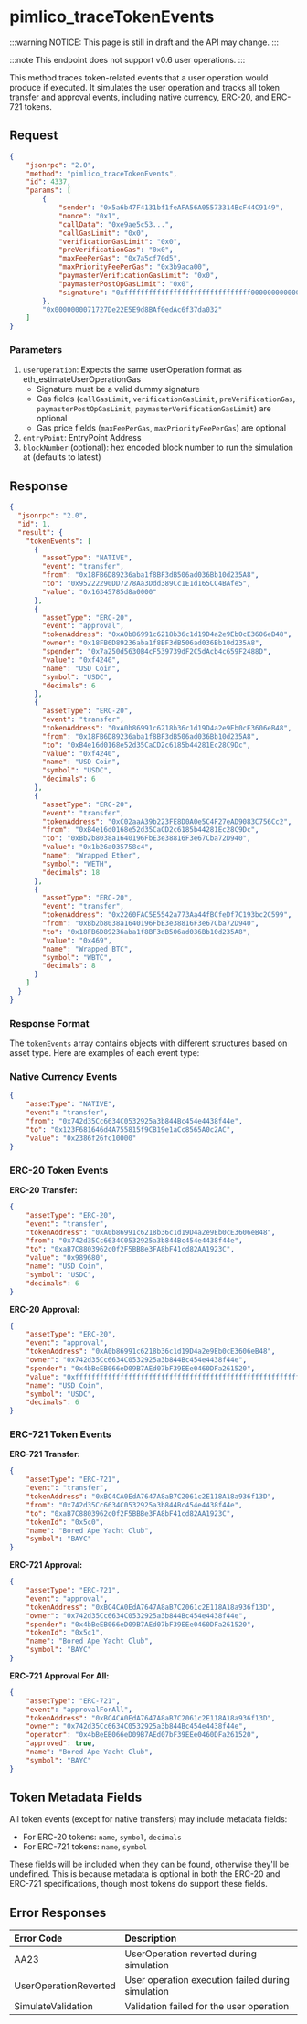 # pimlico_traceTokenEvents

:::warning
NOTICE: This page is still in draft and the API may change.
:::

:::note
This endpoint does not support v0.6 user operations.
:::

This method traces token-related events that a user operation would produce if executed. It simulates the user operation and tracks all token transfer and approval events, including native currency, ERC-20, and ERC-721 tokens.

## Request

```json
{
    "jsonrpc": "2.0",
    "method": "pimlico_traceTokenEvents",
    "id": 4337,
    "params": [
        {
            "sender": "0x5a6b47F4131bf1feAFA56A05573314BcF44C9149",
            "nonce": "0x1",
            "callData": "0xe9ae5c53...",
            "callGasLimit": "0x0",
            "verificationGasLimit": "0x0",
            "preVerificationGas": "0x0",
            "maxFeePerGas": "0x7a5cf70d5",
            "maxPriorityFeePerGas": "0x3b9aca00",
            "paymasterVerificationGasLimit": "0x0",
            "paymasterPostOpGasLimit": "0x0",
            "signature": "0xfffffffffffffffffffffffffffffff0000000000000000000000000000000007aaaaaaaaaaaaaaaaaaaaaaaaaaaaaaaaaaaaaaaaaaaaaaaaaaaaaaaaaaaaaaa1c"
        },
        "0x0000000071727De22E5E9d8BAf0edAc6f37da032"
    ]
}
```

### Parameters

1. `userOperation`: Expects the same userOperation format as eth_estimateUserOperationGas
    - Signature must be a valid dummy signature
    - Gas fields (`callGasLimit`, `verificationGasLimit`, `preVerificationGas`, `paymasterPostOpGasLimit`, `paymasterVerificationGasLimit`) are optional
    - Gas price fields (`maxFeePerGas`, `maxPriorityFeePerGas`) are optional
2. `entryPoint`: EntryPoint Address
3. `blockNumber` (optional): hex encoded block number to run the simulation at (defaults to latest)

## Response

```json
{
  "jsonrpc": "2.0",
  "id": 1,
  "result": {
    "tokenEvents": [
      {
        "assetType": "NATIVE",
        "event": "transfer",
        "from": "0x18FB6D89236aba1f8BF3dB506ad036Bb10d235A8",
        "to": "0x95222290DD7278Aa3Ddd389Cc1E1d165CC4BAfe5",
        "value": "0x16345785d8a0000"
      },
      {
        "assetType": "ERC-20",
        "event": "approval",
        "tokenAddress": "0xA0b86991c6218b36c1d19D4a2e9Eb0cE3606eB48",
        "owner": "0x18FB6D89236aba1f8BF3dB506ad036Bb10d235A8",
        "spender": "0x7a250d5630B4cF539739dF2C5dAcb4c659F2488D",
        "value": "0xf4240",
        "name": "USD Coin",
        "symbol": "USDC",
        "decimals": 6
      },
      {
        "assetType": "ERC-20",
        "event": "transfer",
        "tokenAddress": "0xA0b86991c6218b36c1d19D4a2e9Eb0cE3606eB48",
        "from": "0x18FB6D89236aba1f8BF3dB506ad036Bb10d235A8",
        "to": "0xB4e16d0168e52d35CaCD2c6185b44281Ec28C9Dc",
        "value": "0xf4240",
        "name": "USD Coin",
        "symbol": "USDC",
        "decimals": 6
      },
      {
        "assetType": "ERC-20",
        "event": "transfer",
        "tokenAddress": "0xC02aaA39b223FE8D0A0e5C4F27eAD9083C756Cc2",
        "from": "0xB4e16d0168e52d35CaCD2c6185b44281Ec28C9Dc",
        "to": "0xBb2b8038a1640196FbE3e38816F3e67Cba72D940",
        "value": "0x1b26a035758c4",
        "name": "Wrapped Ether",
        "symbol": "WETH",
        "decimals": 18
      },
      {
        "assetType": "ERC-20",
        "event": "transfer",
        "tokenAddress": "0x2260FAC5E5542a773Aa44fBCfeDf7C193bc2C599",
        "from": "0xBb2b8038a1640196FbE3e38816F3e67Cba72D940",
        "to": "0x18FB6D89236aba1f8BF3dB506ad036Bb10d235A8",
        "value": "0x469",
        "name": "Wrapped BTC",
        "symbol": "WBTC",
        "decimals": 8
      }
    ]
  }
}
```

### Response Format

The `tokenEvents` array contains objects with different structures based on asset type. Here are examples of each event type:

### Native Currency Events

```json
{
    "assetType": "NATIVE",
    "event": "transfer",
    "from": "0x742d35Cc6634C0532925a3b844Bc454e4438f44e",
    "to": "0x123F681646d4A755815f9CB19e1aCc8565A0c2AC",
    "value": "0x2386f26fc10000"
}
```

### ERC-20 Token Events

**ERC-20 Transfer:**
```json
{
    "assetType": "ERC-20",
    "event": "transfer",
    "tokenAddress": "0xA0b86991c6218b36c1d19D4a2e9Eb0cE3606eB48",
    "from": "0x742d35Cc6634C0532925a3b844Bc454e4438f44e",
    "to": "0xaB7C8803962c0f2F5BBBe3FA8bF41cd82AA1923C",
    "value": "0x989680",
    "name": "USD Coin",
    "symbol": "USDC",
    "decimals": 6
}
```

**ERC-20 Approval:**
```json
{
    "assetType": "ERC-20",
    "event": "approval",
    "tokenAddress": "0xA0b86991c6218b36c1d19D4a2e9Eb0cE3606eB48",
    "owner": "0x742d35Cc6634C0532925a3b844Bc454e4438f44e",
    "spender": "0x4bBeEB066eD09B7AEd07bF39EEe0460DFa261520",
    "value": "0xffffffffffffffffffffffffffffffffffffffffffffffffffffffffffffffff",
    "name": "USD Coin",
    "symbol": "USDC",
    "decimals": 6
}
```

### ERC-721 Token Events

**ERC-721 Transfer:**
```json
{
    "assetType": "ERC-721",
    "event": "transfer",
    "tokenAddress": "0xBC4CA0EdA7647A8aB7C2061c2E118A18a936f13D",
    "from": "0x742d35Cc6634C0532925a3b844Bc454e4438f44e",
    "to": "0xaB7C8803962c0f2F5BBBe3FA8bF41cd82AA1923C",
    "tokenId": "0x5c0",
    "name": "Bored Ape Yacht Club",
    "symbol": "BAYC"
}
```

**ERC-721 Approval:**
```json
{
    "assetType": "ERC-721",
    "event": "approval",
    "tokenAddress": "0xBC4CA0EdA7647A8aB7C2061c2E118A18a936f13D",
    "owner": "0x742d35Cc6634C0532925a3b844Bc454e4438f44e",
    "spender": "0x4bBeEB066eD09B7AEd07bF39EEe0460DFa261520",
    "tokenId": "0x5c1",
    "name": "Bored Ape Yacht Club",
    "symbol": "BAYC"
}
```

**ERC-721 Approval For All:**
```json
{
    "assetType": "ERC-721",
    "event": "approvalForAll",
    "tokenAddress": "0xBC4CA0EdA7647A8aB7C2061c2E118A18a936f13D",
    "owner": "0x742d35Cc6634C0532925a3b844Bc454e4438f44e",
    "operator": "0x4bBeEB066eD09B7AEd07bF39EEe0460DFa261520",
    "approved": true,
    "name": "Bored Ape Yacht Club",
    "symbol": "BAYC"
}
```

## Token Metadata Fields

All token events (except for native transfers) may include metadata fields:

- For ERC-20 tokens: `name`, `symbol`, `decimals`
- For ERC-721 tokens: `name`, `symbol`

These fields will be included when they can be found, otherwise they'll be undefined. This is because metadata is optional in both the ERC-20 and ERC-721 specifications, though most tokens do support these fields.

## Error Responses

| Error Code | Description |
| :--------- | :---------- |
| AA23 | UserOperation reverted during simulation |
| UserOperationReverted | User operation execution failed during simulation |
| SimulateValidation | Validation failed for the user operation |
